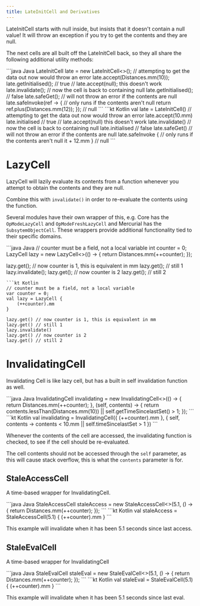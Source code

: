 ```yaml
---
title: LateInitCell and Derivatives
---
```

LateInitCell starts with null inside, but insists that it doesn't contain a null
value! It will throw an exception if you try to get the contents and they are
null.

The next cells are all built off the LateInitCell back, so they all share the
following additional utility methods:

<CodeGroup>
```java Java
LateInitCell<Distance> late = new LateInitCell<>();
// attempting to get the data out now would throw an error
late.accept(Distances.mm(10));
late.getInitialised(); // true
// late.accept(null); this doesn't work
late.invalidate(); // now the cell is back to containing null
late.getInitialised(); // false
late.safeGet(); // will not throw an error if the contents are null
late.safeInvoke(ref -> { // only runs if the contents aren't null
   return ref.plus(Distances.mm(12));
}); // null
```
```kt Kotlin
val late = LateInitCell<Distance>()
// attempting to get the data out now would throw an error
late.accept(10.mm)
late.initialised // true
// late.accept(null) this doesn't work
late.invalidate() // now the cell is back to containing null
late.initialised // false
late.safeGet() // will not throw an error if the contents are null
late.safeInvoke { // only runs if the contents aren't null
    it + 12.mm
} // null
```
</CodeGroup>

# LazyCell

LazyCell will lazily evaluate its contents from a function whenever you attempt
to obtain the contents and they are null.

Combine this with `invalidate()` in order to re-evaluate the contents using the
function.

Several modules have their own wrapper of this, e.g. Core has the
`OpModeLazyCell` and `OpModeFreshLazyCell` and Mercurial has the
`SubsytemObjectCell`. These wrappers provide additional functionality tied to
their specific domains.

<CodeGroup>
```java Java
// counter must be a field, not a local variable
int counter = 0;
LazyCell<Distance> lazy = new LazyCell<>(() -> {
	return Distances.mm(++counter);
});

lazy.get(); // now counter is 1, this is equivalent in mm
lazy.get(); // still 1
lazy.invalidate();
lazy.get(); // now counter is 2
lazy.get(); // still 2
```
```kt Kotlin
// counter must be a field, not a local variable
var counter = 0;
val lazy = LazyCell {
    (++counter).mm
}

lazy.get() // now counter is 1, this is equivalent in mm
lazy.get() // still 1
lazy.invalidate()
lazy.get() // now counter is 2
lazy.get() // still 2
```
</CodeGroup>

# InvalidatingCell

Invalidating Cell is like lazy cell, but has a built in self invalidation
function as well.

<CodeGroup>
```java Java
InvalidatingCell<Distance> invalidating = new InvalidatingCell<>(() -> {
	return Distances.mm(++counter);
}, (self, contents) -> {
	return contents.lessThan(Distances.mm(10)) || self.getTimeSincelastSet() > 1;
});
```
```kt Kotlin
val invalidating = InvalidatingCell({
	(++counter).mm
}, { self, contents ->
	contents < 10.mm || self.timeSincelastSet > 1
})
```
</CodeGroup>

Whenever the contents of the cell are accessed, the invalidating function is
checked, to see if the cell should be re-evaluated.

The cell contents should not be accessed through the `self` parameter, as this
will cause stack overflow, this is what the `contents` parameter is for.

## StaleAccessCell

A time-based wrapper for InvalidatingCell.

<CodeGroup>
```java Java
StaleAccessCell<Distance> staleAccess = new StaleAccessCell<>(5.1, () -> {
	return Distances.mm(++counter);
});
```
```kt Kotlin
val staleAccess = StaleAccessCell(5.1) {
	(++counter).mm
}
```
</CodeGroup>

This example will invalidate when it has been 5.1 seconds since last access.

## StaleEvalCell

A time-based wrapper for InvalidatingCell

<CodeGroup>
```java Java
StaleEvalCell<Distance> staleEval = new StaleEvalCell<>(5.1, () -> {
	return Distances.mm(++counter);
});
```
```kt Kotlin
val staleEval = StaleEvalCell(5.1) {
	(++counter).mm
}
```
</CodeGroup>

This example will invalidate when it has been 5.1 seconds since last eval.
